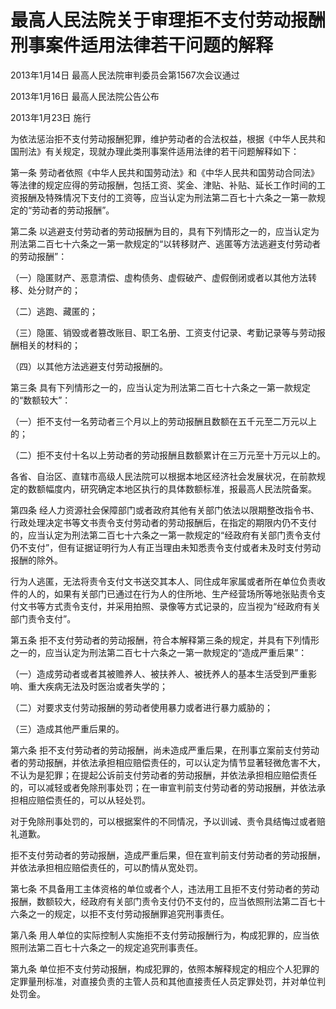 # 最高人民法院关于审理拒不支付劳动报酬刑事案件适用法律若干问题的解释

2013年1月14日 最高人民法院审判委员会第1567次会议通过

2013年1月16日 最高人民法院公告公布

2013年1月23日 施行

  

为依法惩治拒不支付劳动报酬犯罪，维护劳动者的合法权益，根据《中华人民共和国刑法》有关规定，现就办理此类刑事案件适用法律的若干问题解释如下：

第一条 劳动者依照《中华人民共和国劳动法》和《中华人民共和国劳动合同法》等法律的规定应得的劳动报酬，包括工资、奖金、津贴、补贴、延长工作时间的工资报酬及特殊情况下支付的工资等，应当认定为刑法第二百七十六条之一第一款规定的“劳动者的劳动报酬”。

第二条 以逃避支付劳动者的劳动报酬为目的，具有下列情形之一的，应当认定为刑法第二百七十六条之一第一款规定的“以转移财产、逃匿等方法逃避支付劳动者的劳动报酬”：

（一）隐匿财产、恶意清偿、虚构债务、虚假破产、虚假倒闭或者以其他方法转移、处分财产的；

（二）逃跑、藏匿的；

（三）隐匿、销毁或者篡改账目、职工名册、工资支付记录、考勤记录等与劳动报酬相关的材料的；

（四）以其他方法逃避支付劳动报酬的。

第三条 具有下列情形之一的，应当认定为刑法第二百七十六条之一第一款规定的“数额较大”：

（一）拒不支付一名劳动者三个月以上的劳动报酬且数额在五千元至二万元以上的；

（二）拒不支付十名以上劳动者的劳动报酬且数额累计在三万元至十万元以上的。

各省、自治区、直辖市高级人民法院可以根据本地区经济社会发展状况，在前款规定的数额幅度内，研究确定本地区执行的具体数额标准，报最高人民法院备案。

第四条 经人力资源社会保障部门或者政府其他有关部门依法以限期整改指令书、行政处理决定书等文书责令支付劳动者的劳动报酬后，在指定的期限内仍不支付的，应当认定为刑法第二百七十六条之一第一款规定的“经政府有关部门责令支付仍不支付”，但有证据证明行为人有正当理由未知悉责令支付或者未及时支付劳动报酬的除外。

行为人逃匿，无法将责令支付文书送交其本人、同住成年家属或者所在单位负责收件的人的，如果有关部门已通过在行为人的住所地、生产经营场所等地张贴责令支付文书等方式责令支付，并采用拍照、录像等方式记录的，应当视为“经政府有关部门责令支付”。

第五条 拒不支付劳动者的劳动报酬，符合本解释第三条的规定，并具有下列情形之一的，应当认定为刑法第二百七十六条之一第一款规定的“造成严重后果”：

（一）造成劳动者或者其被赡养人、被扶养人、被抚养人的基本生活受到严重影响、重大疾病无法及时医治或者失学的；

（二）对要求支付劳动报酬的劳动者使用暴力或者进行暴力威胁的；

（三）造成其他严重后果的。

第六条 拒不支付劳动者的劳动报酬，尚未造成严重后果，在刑事立案前支付劳动者的劳动报酬，并依法承担相应赔偿责任的，可以认定为情节显著轻微危害不大，不认为是犯罪；在提起公诉前支付劳动者的劳动报酬，并依法承担相应赔偿责任的，可以减轻或者免除刑事处罚；在一审宣判前支付劳动者的劳动报酬，并依法承担相应赔偿责任的，可以从轻处罚。

对于免除刑事处罚的，可以根据案件的不同情况，予以训诫、责令具结悔过或者赔礼道歉。

拒不支付劳动者的劳动报酬，造成严重后果，但在宣判前支付劳动者的劳动报酬，并依法承担相应赔偿责任的，可以酌情从宽处罚。

第七条 不具备用工主体资格的单位或者个人，违法用工且拒不支付劳动者的劳动报酬，数额较大，经政府有关部门责令支付仍不支付的，应当依照刑法第二百七十六条之一的规定，以拒不支付劳动报酬罪追究刑事责任。

第八条 用人单位的实际控制人实施拒不支付劳动报酬行为，构成犯罪的，应当依照刑法第二百七十六条之一的规定追究刑事责任。

第九条 单位拒不支付劳动报酬，构成犯罪的，依照本解释规定的相应个人犯罪的定罪量刑标准，对直接负责的主管人员和其他直接责任人员定罪处罚，并对单位判处罚金。